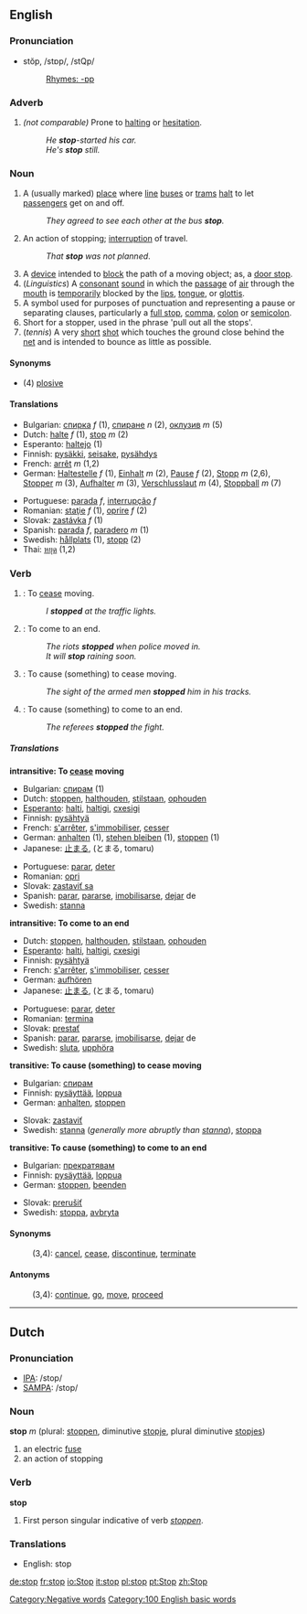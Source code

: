 ==English==

{{rank|dress|degree|spoken|918|stop|moral|mighty|Hart}}

===Pronunciation===
*stŏp, /stɒp/, /stQp/
*:[[Rhymes:English:-ɒp|Rhymes: -ɒp]]

===Adverb===
{{en-ad2|'''stop'''|-|-}}

#''(not comparable)'' Prone to [[halt]]ing or [[hesitation]].
#:''He '''stop'''-started his car.''
#:''He's '''stop''' still.''

===Noun===
{{en-noun|stop|stops}}

# A (usually marked) [[place]] where [[line]] [[bus]]es or [[tram]]s [[halt]] to let [[passenger]]s get on and off.
#:''They agreed to see each other at the bus '''stop'''.''
# An action of stopping; [[interruption]] of travel.
#:''That '''stop''' was not planned''.
# A [[device]] intended to [[block]] the path of a moving object; as, a [[door stop]].
# (''Linguistics'') A [[consonant]] [[sound]] in which the [[passage]] of [[air]] through the [[mouth]] is [[temporarily]] blocked by the [[lips]], [[tongue]], or [[glottis]].
# A symbol used for purposes of punctuation and representing a pause or separating clauses, particularly a [[full stop]], [[comma]], [[colon]] or [[semicolon]].
# Short for a stopper, used in the phrase 'pull out all the stops'.
# (''tennis'') A very [[short]] [[shot]] which touches the ground close behind the [[net]] and is intended to bounce as little as possible.

====Synonyms====
*(4) [[plosive]]

====Translations====
{{top}}
*Bulgarian: [[спирка]] ''f'' (1), [[спиране]] ''n'' (2), [[оклузив]] ''m'' (5)
*Dutch: [[halte]] ''f'' (1), [[stop]] ''m'' (2)
*Esperanto: [[haltejo]] (1)
*Finnish: [[pysäkki]], [[seisake]], [[pysähdys]]
*French: [[arrêt]] ''m'' (1,2)
*German: [[Haltestelle]] ''f'' (1), [[Einhalt]] ''m'' (2), [[Pause]] ''f'' (2), [[Stopp]] ''m'' (2,6), [[Stopper]] ''m'' (3), [[Aufhalter]] ''m'' (3), [[Verschlusslaut]] ''m'' (4), [[Stoppball]] ''m'' (7)
{{mid}}
*Portuguese: [[parada]] ''f'', [[interrupção]] ''f''
*Romanian: [[staţie]] ''f'' (1), [[oprire]] ''f'' (2)
*Slovak: [[zastávka]] ''f'' (1)
*Spanish: [[parada]] ''f'', [[paradero]] ''m'' (1)
*Swedish: [[hållplats]] (1), [[stopp]] (2)
*Thai: [[หยุด]] (1,2)
{{bottom}}

===Verb===
{{en-verb|stop|stops|stopped|stopping}}

# {{intransitive}}: To [[cease]] moving.
#: ''I '''stopped''' at the traffic lights.''
# {{intransitive}}: To come to an end.
#: ''The riots '''stopped''' when police moved in.''
#: ''It will '''stop''' raining soon.''
# {{transitive}}: To cause (something) to cease moving.
#: ''The sight of the armed men '''stopped''' him in his tracks.''
# {{transitive}}: To cause (something) to come to an end.
#: ''The referees '''stopped''' the fight.''

=====Translations=====
'''intransitive: To [[cease]] moving'''
{{top}}
*Bulgarian: [[спирам]] (1)
*Dutch: [[stoppen]], [[halthouden]], [[stilstaan]], [[ophouden]]<!-- not verified -->
*[[Esperanto]]: [[halti]], [[haltigi]], [[cxesigi]] <!-- not verified -->
*Finnish: [[pysähtyä]]
*French: [[s'arrêter]], [[s'immobiliser]], [[cesser]] <!-- not verified -->
*German: [[anhalten]] (1), [[stehen bleiben]] (1), [[stoppen]] (1)
*Japanese: [[止まる]], (とまる, tomaru) <!-- not verified -->
{{mid}}
*Portuguese: [[parar]], [[deter]] <!-- not verified -->
*Romanian: [[opri]]
*Slovak: [[zastaviť sa]]
*Spanish: [[parar]], [[pararse]], [[imobilisarse]], [[dejar]] de <!-- not verified -->
*Swedish: [[stanna]]
{{bottom}}

'''intransitive: To come to an end'''
{{top}}
*Dutch: [[stoppen]], [[halthouden]], [[stilstaan]], [[ophouden]] <!-- not verified -->
*[[Esperanto]]: [[halti]], [[haltigi]], [[cxesigi]] <!-- not verified -->
*Finnish: [[pysähtyä]]
*French: [[s'arrêter]], [[s'immobiliser]], [[cesser]] <!-- not verified -->
*German: [[aufhören]]
*Japanese: [[止まる]], (とまる, tomaru) <!-- not verified -->
{{mid}}
*Portuguese: [[parar]], [[deter]] <!-- not verified -->
*Romanian: [[termina]]
*Slovak: [[prestať]]
*Spanish: [[parar]], [[pararse]], [[imobilisarse]], [[dejar]] de <!-- not verified -->
*Swedish: [[sluta]], [[upphöra]]
{{bottom}}

'''transitive: To cause (something) to cease moving'''
{{top}}
*Bulgarian: [[спирам]]
*Finnish: [[pysäyttää]], [[loppua]]
*German: [[anhalten]], [[stoppen]]
{{mid}}
*Slovak: [[zastaviť]]
*Swedish: [[stanna]] (''generally more abruptly than [[stanna]]''), [[stoppa]]
{{bottom}}

'''transitive: To cause (something) to come to an end'''
{{top}}
*Bulgarian: [[прекратявам]]
*Finnish: [[pysäyttää]], [[loppua]]
*German: [[stoppen]], [[beenden]]
{{mid}}
*Slovak: [[prerušiť]]
*Swedish: [[stoppa]], [[avbryta]]
{{bottom}}

====Synonyms====
:(3,4): [[cancel]], [[cease]], [[discontinue]], [[terminate]]

====Antonyms====
:(3,4): [[continue]], [[go]], [[move]], [[proceed]]

----

==Dutch==

===Pronunciation===
*[[w:IPA|IPA]]: /stop/
*[[w:SAMPA|SAMPA]]: /stop/

===Noun===
'''stop''' ''m'' (plural: [[stoppen]], diminutive [[stopje]], plural diminutive [[stopjes]])

# an electric [[fuse]]
# an action of stopping

===Verb===
'''stop'''

# First person singular indicative of verb ''[[stoppen]]''.

===Translations===
*English: stop

[[Category:Negative words]]
[[Category:100 English basic words]]

[[de:stop]]
[[fr:stop]]
[[io:Stop]]
[[it:stop]]
[[pl:stop]]
[[pt:Stop]]
[[zh:Stop]]